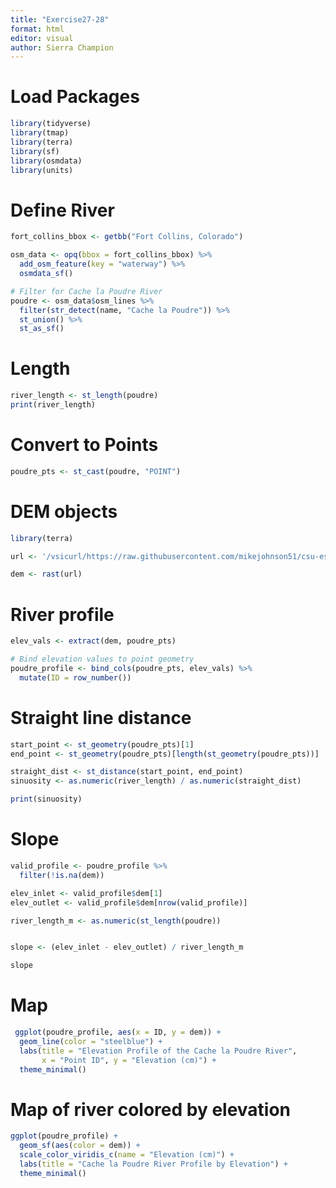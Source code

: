 ```yaml
---
title: "Exercise27-28"
format: html
editor: visual
author: Sierra Champion
---
```


# Load Packages

```r
library(tidyverse)
library(tmap)
library(terra)
library(sf)
library(osmdata)
library(units)

```

# Define River
```r
fort_collins_bbox <- getbb("Fort Collins, Colorado")

osm_data <- opq(bbox = fort_collins_bbox) %>%
  add_osm_feature(key = "waterway") %>%
  osmdata_sf()

# Filter for Cache la Poudre River
poudre <- osm_data$osm_lines %>%
  filter(str_detect(name, "Cache la Poudre")) %>%
  st_union() %>%
  st_as_sf()

```


# Length
```r
river_length <- st_length(poudre)
print(river_length)

```

# Convert to Points
```r
poudre_pts <- st_cast(poudre, "POINT")

```


# DEM objects
```r
library(terra)

url <- '/vsicurl/https://raw.githubusercontent.com/mikejohnson51/csu-ess-330/main/resources/foco-elev-cm.tif'

dem <- rast(url)

```


# River profile
```r
elev_vals <- extract(dem, poudre_pts)

# Bind elevation values to point geometry
poudre_profile <- bind_cols(poudre_pts, elev_vals) %>%
  mutate(ID = row_number())

```

# Straight line distance
```r
start_point <- st_geometry(poudre_pts)[1]
end_point <- st_geometry(poudre_pts)[length(st_geometry(poudre_pts))]

straight_dist <- st_distance(start_point, end_point)
sinuosity <- as.numeric(river_length) / as.numeric(straight_dist)

print(sinuosity)

```

# Slope
```r

valid_profile <- poudre_profile %>%
  filter(!is.na(dem))

elev_inlet <- valid_profile$dem[1]
elev_outlet <- valid_profile$dem[nrow(valid_profile)]

river_length_m <- as.numeric(st_length(poudre))  


slope <- (elev_inlet - elev_outlet) / river_length_m

slope

```

# Map
```r
 ggplot(poudre_profile, aes(x = ID, y = dem)) +
  geom_line(color = "steelblue") +
  labs(title = "Elevation Profile of the Cache la Poudre River",
       x = "Point ID", y = "Elevation (cm)") +
  theme_minimal()

```

# Map of river colored by elevation
```r
ggplot(poudre_profile) +
  geom_sf(aes(color = dem)) +
  scale_color_viridis_c(name = "Elevation (cm)") +
  labs(title = "Cache la Poudre River Profile by Elevation") +
  theme_minimal()

```

